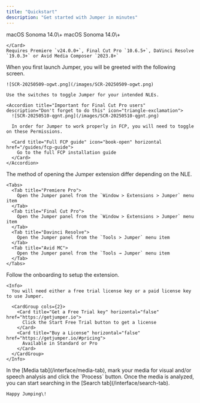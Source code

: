 ```yaml
---
title: "Quickstart"
description: "Get started with Jumper in minutes"
---
```


<Steps>
  <Step title="Download and install the latest version">
    <Card title="MacOS Apple Silicon" icon="download" iconType="solid" horizontal href="https://download.getjumper.io">
      macOS Sonoma 14.0\+
    </Card>
    <Card title="MacOS Intel" icon="download" iconType="solid" horizontal href="https://getjumper.io/intel">
      macOS Sonoma 14.0\+
    </Card>
    <Card title="Windows" icon="download" iconType="solid" horizontal href="https://getjumper.io/windows">
      
    </Card>
    Requires Premiere `v24.0.0+`, Final Cut Pro `10.6.5+`, DaVinci Resolve `19.0.3+` or Avid Media Composer `2023.8+`
  </Step>
  <Step title="Launch Jumper">
    When you first launch Jumper, you will be greeted with the following screen.

    ![SCR-20250509-ogwt.png](/images/SCR-20250509-ogwt.png)

    Use the switches to toggle Jumper for your intended NLEs.

    <Accordion title="Important for Final Cut Pro users" description="Don't forget to do this" icon="triangle-exclamation">
      ![SCR-20250510-qgnt.png](/images/SCR-20250510-qgnt.png)

      In order for Jumper to work properly in FCP, you will need to toggle on these Permissions.

      <Card title="Full FCP guide" icon="book-open" horizontal href="/guides/fcp-guide">
        Go to the full FCP installation guide
      </Card>
    </Accordion>
  </Step>
  <Step title="Open the extension in your NLE">
    The method of opening the Jumper extension differ depending on the NLE.

    <Tabs>
      <Tab title="Premiere Pro">
        Open the Jumper panel from the `Window > Extensions > Jumper` menu item
      </Tab>
      <Tab title="Final Cut Pro">
        Open the Jumper panel from the `Window > Extensions > Jumper` menu item
      </Tab>
      <Tab title="Davinci Resolve">
        Open the Jumper panel from the `Tools > Jumper` menu item
      </Tab>
      <Tab title="Avid MC">
        Open the Jumper panel from the `Tools → Jumper` menu item
      </Tab>
    </Tabs>
  </Step>
  <Step title="Follow the onboarding">
    Follow the onboarding to setup the extension.

    <Info>
      You will need either a free trial license key or a paid license key to use Jumper.

      <CardGroup cols={2}>
        <Card title="Get a Free Trial key" horizontal="false" href="https://getjumper.io">
          Click the Start Free Trial button to get a license
        </Card>
        <Card title="Buy a License" horizontal="false" href="https://getjumper.io/#pricing">
          Available in Standard or Pro
        </Card>
      </CardGroup>
    </Info>
  </Step>
  <Step title="Analyze media">
    In the [Media tab](/interface/media-tab), mark your media for visual and/or speech analysis and click the `Process` button.
  </Step>
  <Step title="Search your media">
    Once the media is analyzed, you can start searching in the [Search tab](/interface/search-tab).

    Happy Jumping\!
  </Step>
</Steps>